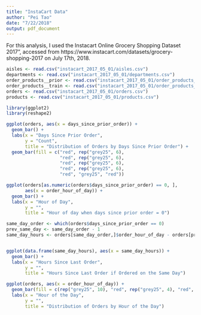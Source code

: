 ```yaml
---
title: "InstaCart Data"
author: "Pei Tao"
date: "7/22/2018"
output: pdf_document
---
```


For this analysis, I used the Instacart Online Grocery Shopping Dataset 2017”, accessed from https://www.instacart.com/datasets/grocery-shopping-2017 on July 17th, 2018. 

```r
aisles <- read.csv("instacart_2017_05_01/aisles.csv")
departments <- read.csv("instacart_2017_05_01/departments.csv")
order_products__prior <- read.csv("instacart_2017_05_01/order_products__prior.csv")
order_products__train <- read.csv("instacart_2017_05_01/order_products__train.csv")
orders <- read.csv("instacart_2017_05_01/orders.csv")
products <- read.csv("instacart_2017_05_01/products.csv")
```

```r
library(ggplot2) 
library(reshape2)
```



```r
ggplot(orders, aes(x = days_since_prior_order)) + 
  geom_bar() + 
  labs(x = "Days Since Prior Order",
       y = "Count",
       title = "Distribution of Orders by Days Since Prior Order") +
  geom_bar(fill = c("red", rep("grey25", 6), 
                    "red", rep("grey25", 6), 
                    "red", rep("grey25", 6),
                    "red", rep("grey25", 6),
                    "red", "grey25", "red"))
```

```r
ggplot(orders[as.numeric(orders$days_since_prior_order) == 0, ], 
       aes(x = order_hour_of_day)) +
  geom_bar() +
  labs(x = "Hour of Day",
       y = "",
       title = "Hour of day when days since prior order = 0")
```

```r
same_day_order <- which(orders$days_since_prior_order == 0)
prev_same_day <- same_day_order - 1
same_day_hours <- orders[same_day_order,]$order_hour_of_day - orders[prev_same_day,]$order_hour_of_day


ggplot(data.frame(same_day_hours), aes(x = same_day_hours)) +
  geom_bar() +
  labs(x = "Hours Since Last Order",
       y = "",
       title = "Hours Since Last Order if Ordered on the Same Day")

```


```r
ggplot(orders, aes(x = order_hour_of_day)) + 
  geom_bar(fill = c(rep("grey25", 10), "red", rep("grey25", 4), "red", rep("grey25", 8))) +
  labs(x = "Hour of the Day",
       y = "",
       title = "Distribution of Orders by Hour of the Day")
```




